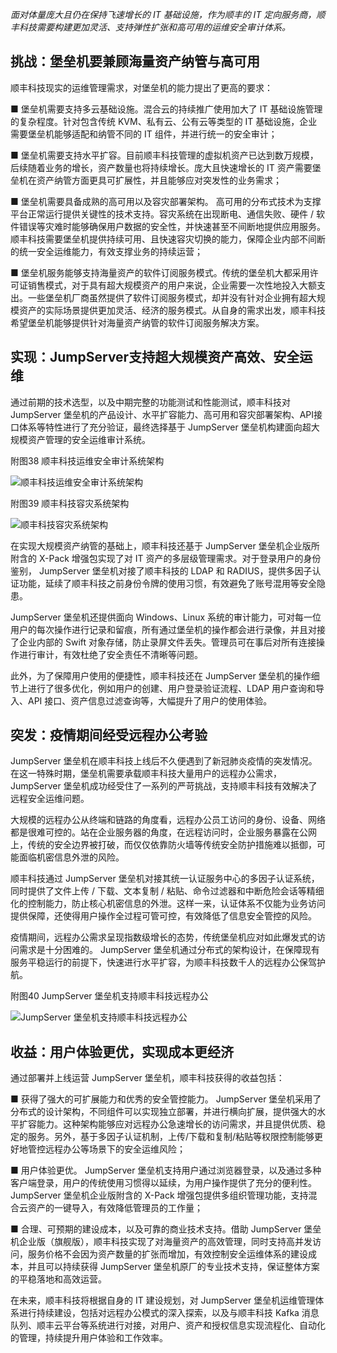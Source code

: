 _面对体量庞大且仍在保持飞速增长的 IT 基础设施，作为顺丰的 IT 定向服务商，顺丰科技需要构建更加灵活、支持弹性扩张和高可用的运维安全审计体系。_

## 挑战：堡垒机要兼顾海量资产纳管与高可用

顺丰科技现实的运维管理需求，对堡垒机的能力提出了更高的要求：

■ 堡垒机需要支持多云基础设施。混合云的持续推广使用加大了 IT 基础设施管理的复杂程度。针对包含传统 KVM、私有云、公有云等类型的 IT 基础设施，企业需要堡垒机能够适配和纳管不同的 IT 组件，并进行统一的安全审计；

■ 堡垒机需要支持水平扩容。目前顺丰科技管理的虚拟机资产已达到数万规模，后续随着业务的增长，资产数量也将持续增长。庞大且快速增长的 IT 资产需要堡垒机在资产纳管方面更具可扩展性，并且能够应对突发性的业务需求；

■ 堡垒机需要具备成熟的高可用以及容灾部署架构。 高可用的分布式技术为支撑平台正常运行提供关键性的技术支持。容灾系统在出现断电、通信失败、硬件 / 软件错误等灾难时能够确保用户数据的安全性，并快速甚至不间断地提供应用服务。顺丰科技需要堡垒机提供持续可用、且快速容灾切换的能力，保障企业内部不间断的统一安全运维能力，有效支撑业务的持续运营；

■ 堡垒机服务能够支持海量资产的软件订阅服务模式。传统的堡垒机大都采用许可证销售模式，对于具有超大规模资产的用户来说，企业需要一次性地投入大额支出。一些堡垒机厂商虽然提供了软件订阅服务模式，却并没有针对企业拥有超大规模资产的实际场景提供更加灵活、经济的服务模式。从自身的需求出发，顺丰科技希望堡垒机能够提供针对海量资产纳管的软件订阅服务解决方案。

## 实现：JumpServer支持超大规模资产高效、安全运维

通过前期的技术选型，以及中期完整的功能测试和性能测试，顺丰科技对 JumpServer 堡垒机的产品设计、水平扩容能力、高可用和容灾部署架构、API接口体系等特性进行了充分验证，最终选择基于 JumpServer 堡垒机构建面向超大规模资产管理的安全运维审计系统。

附图38 顺丰科技运维安全审计系统架构

![顺丰科技运维安全审计系统架构](../../public/whitepaper/image038.jpg "顺丰科技运维安全审计系统架构")

附图39 顺丰科技容灾系统架构

![顺丰科技容灾系统架构](../../public/whitepaper/image039.jpg "顺丰科技容灾系统架构")

在实现大规模资产纳管的基础上，顺丰科技还基于 JumpServer 堡垒机企业版所附含的 X-Pack 增强包实现了对 IT 资产的多层级管理需求。对于登录用户的身份鉴别， JumpServer 堡垒机对接了顺丰科技的 LDAP 和 RADIUS，提供多因子认证功能，延续了顺丰科技之前身份令牌的使用习惯，有效避免了账号混用等安全隐患。

JumpServer 堡垒机还提供面向 Windows、Linux 系统的审计能力，可对每一位用户的每次操作进行记录和留痕，所有通过堡垒机的操作都会进行录像，并且对接了企业内部的 Swift 对象存储，防止录屏文件丢失。管理员可在事后对所有连接操作进行审计，有效杜绝了安全责任不清晰等问题。

此外，为了保障用户使用的便捷性，顺丰科技还在 JumpServer 堡垒机的操作细节上进行了很多优化，例如用户的创建、用户登录验证流程、LDAP 用户查询和导入、API 接口、资产信息过滤查询等，大幅提升了用户的使用体验。

## 突发：疫情期间经受远程办公考验

JumpServer 堡垒机在顺丰科技上线后不久便遇到了新冠肺炎疫情的突发情况。在这一特殊时期，堡垒机需要承载顺丰科技大量用户的远程办公需求，JumpServer 堡垒机成功经受住了一系列的严苛挑战，支持顺丰科技有效解决了远程安全运维问题。

大规模的远程办公从终端和链路的角度看，远程办公员工访问的身份、设备、网络都是很难可控的。站在企业服务器的角度，在远程访问时，企业服务暴露在公网上，传统的安全边界被打破，而仅仅依靠防火墙等传统安全防护措施难以抵御，可能面临机密信息外泄的风险。

顺丰科技通过 JumpServer 堡垒机对接其统一认证服务中心的多因子认证系统，同时提供了文件上传 / 下载、文本复制 / 粘贴、命令过滤器和中断危险会话等精细化的控制能力，防止核心机密信息的外泄。这样一来，认证体系不仅能为业务访问提供保障，还使得用户操作全过程可管可控，有效降低了信息安全管控的风险。

疫情期间，远程办公需求呈现指数级增长的态势，传统堡垒机应对如此爆发式的访问需求是十分困难的。 JumpServer 堡垒机通过分布式的架构设计，在保障现有服务平稳运行的前提下，快速进行水平扩容，为顺丰科技数千人的远程办公保驾护航。

附图40 JumpServer 堡垒机支持顺丰科技远程办公

![JumpServer 堡垒机支持顺丰科技远程办公](../../public/whitepaper/image040.jpg "JumpServer 堡垒机支持顺丰科技远程办公")

## 收益：用户体验更优，实现成本更经济

通过部署并上线运营 JumpServer 堡垒机，顺丰科技获得的收益包括：

■ 获得了强大的可扩展能力和优秀的安全管控能力。 JumpServer 堡垒机采用了分布式的设计架构，不同组件可以实现独立部署，并进行横向扩展，提供强大的水平扩容能力。这种架构能够应对远程办公急速增长的访问需求，并且提供优质、稳定的服务。另外，基于多因子认证机制，上传/下载和复制/粘贴等权限控制能够更好地管控远程办公等场景下的安全运维风险；

■ 用户体验更优。 JumpServer 堡垒机支持用户通过浏览器登录，以及通过多种客户端登录，用户的传统使用习惯得以延续，为用户操作提供了充分的便利性。JumpServer 堡垒机企业版附含的 X-Pack 增强包提供多组织管理功能，支持混合云资产的一键导入，有效降低管理员的工作量；

■ 合理、可预期的建设成本，以及可靠的商业技术支持。借助 JumpServer 堡垒机企业版（旗舰版），顺丰科技实现了对海量资产的高效管理，同时支持高并发访问，服务价格不会因为资产数量的扩张而增加，有效控制安全运维体系的建设成本，并且可以持续获得 JumpServer 堡垒机原厂的专业技术支持，保证整体方案的平稳落地和高效运营。

在未来，顺丰科技将根据自身的 IT 建设规划，对 JumpServer 堡垒机运维管理体系进行持续建设，包括对远程办公模式的深入探索，以及与顺丰科技 Kafka 消息队列、顺丰云平台等系统进行对接，对用户、资产和授权信息实现流程化、自动化的管理，持续提升用户体验和工作效率。
